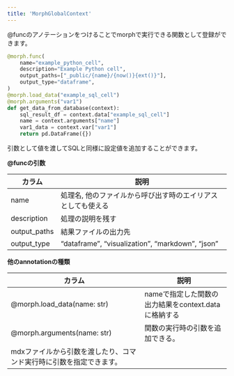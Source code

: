 ```yaml
---
title: 'MorphGlobalContext'
---
```


@funcのアノテーションをつけることでmorphで実行できる関数として登録ができます。

```python
@morph.func(
    name="example_python_cell",
    description="Example Python cell",
    output_paths=["_public/{name}/{now()}{ext()}"],
    output_type="dataframe",
)
@morph.load_data("example_sql_cell")
@morph.arguments("var1")
def get_data_from_database(context):
	sql_result_df = context.data["example_sql_cell"]
	name = context.arguments["name"]
	var1_data = context.var["var1"]
	return pd.DataFrame({})
```

引数として値を渡してSQLと同様に設定値を追加することができます。

**@funcの引数**

| カラム | 説明 |
| --- | --- |
| name | 処理名, 他のファイルから呼び出す時のエイリアスとしても使える |
| description | 処理の説明を残す |
| output_paths | 結果ファイルの出力先 |
| output_type | “dataframe”, “visualization”, “markdown”, “json” |

**他のannotationの種類**

| カラム | 説明 |
| --- | --- |
| @morph.load_data(name: str) | nameで指定した関数の出力結果をcontext.dataに格納する |
| @morph.arguments(name: str) | 関数の実行時の引数を追加できる。
mdxファイルから引数を渡したり、コマンド実行時に引数を指定できます。 |